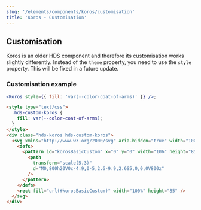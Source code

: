 ```yaml
---
slug: '/elements/components/koros/customisation'
title: 'Koros - Customisation'
---
```



## Customisation

<Notification type="alert" label="Koros customisation works differently!" className="siteNotification">
  Koros is an older HDS component and therefore its customisation works slightly differently. Instead of the <code>theme</code> property, you need to use the <code>style</code> property. This will be fixed in a future update.
</Notification>

### Customisation example
<Playground>


```jsx
<Koros style={{ fill: 'var(--color-coat-of-arms)' }} />;
```

```html
<style type="text/css">
  .hds-custom-koros {
    fill: var(--color-coat-of-arms);
  }
</style>
<div class="hds-koros hds-custom-koros">
  <svg xmlns="http://www.w3.org/2000/svg" aria-hidden="true" width="100%" height="85">
    <defs>
      <pattern id="korosBasicCustom" x="0" y="0" width="106" height="85" patternUnits="userSpaceOnUse">
        <path
          transform="scale(5.3)"
          d="M0,800h20V0c-4.9,0-5,2.6-9.9,2.6S5,0,0,0V800z"
        />
      </pattern>
    </defs>
    <rect fill="url(#korosBasicCustom)" width="100%" height="85" />
  </svg>
</div>
```

</Playground>

